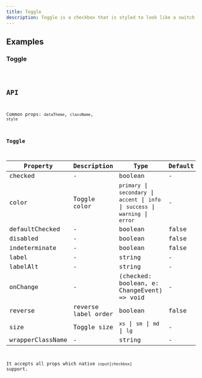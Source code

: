 ```yaml
---
title: Toggle
description: Toggle is a checkbox that is styled to look like a switch button.
---
```


## Examples

### Toggle

<code src="./demo/basic.tsx" />

## API

Common props: `dataTheme`, `className`, `style`

### Toggle

| Property | Description | Type | Default |
| --- | --- | --- | --- |
| checked | - | boolean | - |
| color | Toggle color | `primary` \| `secondary` \| `accent` \| `info` \| `success` \| `warning` \| `error` | - |
| defaultChecked | - | boolean | false |
| disabled | - | boolean | false |
| indeterminate | - | boolean | false |
| label | - | string | - |
| labelAlt | - | string | - |
| onChange | - | (checked: boolean, e: ChangeEvent) => void | - |
| reverse | reverse label order | boolean | false |
| size | Toggle size | `xs` \| `sm` \| `md` \| `lg` | - |
| wrapperClassName | - | string | - |

It accepts all props which native `input[checkbox]` support.
